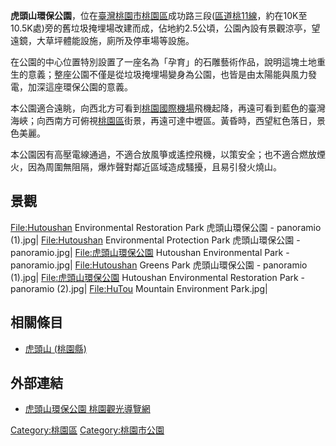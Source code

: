 {{Infobox park
| name           = 虎頭山環保公園
| image          = Hutoushan Environmental Restoration Park 虎頭山環保公園 - panoramio.jpg
| image_size     = 300px
| image_caption  = 虎頭山環保公園一景
| type           = 
| location       = {{TWN}}[[桃園市|桃園市]][[桃園區|桃園區]]成功路三段
| area           = 2.7公頃
| created        = 
| visitation_num = 
| status         = 全年開放
| open           = 
| operator       = 
| parking        = 
}}
'''虎頭山環保公園'''，位在[[臺灣|臺灣]][[桃園市|桃園市]][[桃園區|桃園區]]成功路三段([[桃園市區道列表|區道桃11線]]，約在10K至10.5K處)旁的舊垃圾掩埋場改建而成，佔地約2.5公頃，公園內設有景觀涼亭，望遠鏡，大草坪體能設施，廁所及停車場等設施。 

在公園的中心位置特別設置了一座名為「孕育」的石雕藝術作品，說明這塊土地重生的意義；整座公園不僅是從垃圾掩埋場變身為公園，也皆是由太陽能與風力發電，加深這座環保公園的意義。

本公園適合遠眺，向西北方可看到[[臺灣桃園國際機場|桃園國際機場]]飛機起降，再遠可看到藍色的臺灣海峽；向西南方可俯視[[桃園區|桃園區]]街景，再遠可達中壢區。黃昏時，西望紅色落日，景色美麗。

本公園因有高壓電線通過，不適合放風箏或遙控飛機，以策安全；也不適合燃放煙火，因為周圍無阻隔，爆炸聲對鄰近區域造成騷擾，且易引發火燒山。

==景觀==
<gallery>
File:Hutoushan Environmental Restoration Park 虎頭山環保公園 - panoramio (1).jpg|
File:Hutoushan Environmental Protection Park 虎頭山環保公園 - panoramio.jpg|
File:虎頭山環保公園 Hutoushan Environmental Park - panoramio.jpg|
File:Hutoushan Greens Park 虎頭山環保公園 - panoramio (1).jpg|
File:虎頭山環保公園 Hutoushan Environmental Restoration Park - panoramio (2).jpg|
File:HuTou Mountain Environment Park.jpg|
</gallery>


==相關條目==
{{commons category|Hutoushan Environmental Park}}
*[[虎頭山_(桃園縣)|虎頭山 (桃園縣)]]

==外部連結==
*[https://web.archive.org/web/20190423124414/https://travel.tycg.gov.tw/zh-tw/travel/attraction/971 虎頭山環保公園  桃園觀光導覽網]

{{TW-geo-stub}}
[[Category:桃園區|Category:桃園區]]
[[Category:桃園市公園|Category:桃園市公園]]